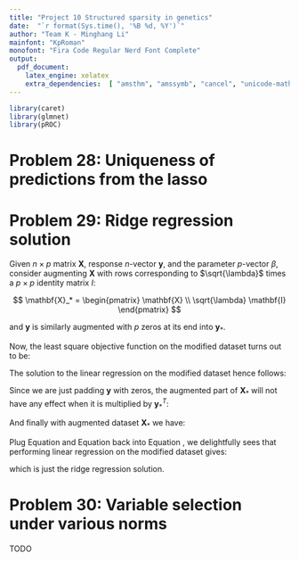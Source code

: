 ```yaml
---
title: "Project 10 Structured sparsity in genetics"
date:  "`r format(Sys.time(), '%B %d, %Y')`"
author: "Team K - Minghang Li"
mainfont: "KpRoman"
monofont: "Fira Code Regular Nerd Font Complete"
output:
  pdf_document:
    latex_engine: xelatex
    extra_dependencies:  [ "amsthm", "amssymb", "cancel", "unicode-math" ]
---
```


```r
library(caret)
library(glmnet)
library(pROC)
```

# Problem 28: Uniqueness of predictions from the lasso

\begin{proof}
To prove that $\mathbf{X} \hat{\beta}_1 = \mathbf{X} \hat{\beta}_2$, it's equivalent to prove $\hat{\beta}_1 = \hat{\beta}_2$. We'll prove by contradiction.

Let the solution set be denoted as $S$, we have $\hat{\beta}_1, \hat{\beta}_2 \in S$.

Since $S$ is convex, we also have $\alpha\hat{\beta}_1 + (1 - \alpha)\hat{\beta}_2 \in S$.

So that we have:

\begin{equation} \label{eq:1}
\frac{1}{2}
\left\lVert
  \mathbf{y} - \mathbf{X} \left(
    \alpha\hat{\beta}_1 + (1 - \alpha)\hat{\beta}_2
  \right)
\right\rVert
+
\lambda \left\lVert
\alpha\hat{\beta}_1 + (1 - \alpha)\hat{\beta}_2
\right\rVert
=
c^*
\end{equation}

Define the loss function as $f: S \mapsto \lVert \mathbf{y} - \mathbf{X} \beta \rVert_2^2$. We know that the lineare loss function is stirctly convex, so that we have:

\begin{equation} \label{eq:2}
f\left(
  \alpha\hat{\beta}_1 + (1 - \alpha)\hat{\beta}_2
\right) <
\alpha f(\hat{\beta}_1) +
(1 - \alpha)f(\hat{\beta}_2)
\end{equation}

Similarly, since $l_1$-nrom is convex, we have:

\begin{equation} \label{eq:3}
\left\lVert
  \alpha\hat{\beta}_1 + (1 - \alpha)\hat{\beta}_2
\right\rVert_1
\leq
\alpha\lVert \hat{\beta}_1 \rVert
+ (1 - \alpha) \lVert \hat{\beta}_2 \rVert
\end{equation}

Combining Equation \ref{eq:2} and Equation \ref{eq:3}, we can start the following derivation:

$$
\begin{aligned}
&\phantom{= }\frac{1}{2}
f\left(
  \alpha\hat{\beta}_1 + (1 - \alpha)\hat{\beta}_2
\right) + \lambda \left\lVert
  \alpha\hat{\beta}_1 + (1 - \alpha)\hat{\beta}_2
\right\rVert \\
&<
\alpha\left(
  f(\hat{\beta}_1) + \lambda \lVert\hat{\beta}_1\rVert
\right) +
(1 - \alpha) \left(
  f(\hat{\beta}_2) + \lambda \lVert\hat{\beta}_2\rVert)
\right) \\
&= \alpha c^* + (1-\alpha) c^* \\
&= c^*
\end{aligned}
$$
Just a re-write:

\begin{equation} \label{eq:4}
\frac{1}{2}
f\left(
  \alpha\hat{\beta}_1 + (1 - \alpha)\hat{\beta}_2
\right) + \lambda \left\lVert
  \alpha\hat{\beta}_1 + (1 - \alpha)\hat{\beta}_2
\right\rVert
< c^*
\end{equation}

Equation \ref{eq:4} contradicts with Equation \ref{eq:1}, which suggests that our assumption $\hat{\beta}_1 \neq \hat{\beta}_2$ is wrong.

\end{proof}

# Problem 29: Ridge regression solution

Given $n \times p$ matrix $\mathbf{X}$, response $n$-vector $\mathbf{y}$, and the parameter $p$-vector $\beta$, consider augmenting $\mathbf{X}$ with rows corresponding to $\sqrt{\lambda}$ times a $p \times p$ identity matrix $I$:

$$
\mathbf{X}_* = \begin{pmatrix}
  \mathbf{X} \\
  \sqrt{\lambda} \mathbf{I}
\end{pmatrix}
$$

and $\mathbf{y}$ is similarly augmented with $p$ zeros at its end into $\mathbf{y}_*$.

Now, the least square objective function on the modified dataset turns out to be:

\begin{equation} \label{eq:5}
\begin{aligned}
&\phantom{=} (\mathbf{y}_* - \mathbf{X}_* \beta)^T
(\mathbf{y}_* - \mathbf{X}_* \beta) \\
&= 
  \mathbf{y}_*^T \mathbf{y}_* 
- 2\mathbf{y}_*^T\mathbf{X}_*\beta 
+ \beta^T\mathbf{X}_*^T\mathbf{X}_*\beta
\end{aligned}
\end{equation}


The solution to the linear regression on the modified dataset hence follows:

\begin{equation} \label{eq:6}
\hat{\beta} = 
  (\mathbf{X}_*^T\mathbf{X}_*)^{-1}
  \mathbf{X}_*^T\mathbf{y}
\end{equation}

Since we are just padding $\mathbf{y}$ with zeros, the augmented part of $\mathbf{X}_*$ will not have any effect when it is multiplied by $\mathbf{y}_*^T$:

\begin{equation} \label{eq:7}
\mathbf{y}_*^T \mathbf{X}_* = \mathbf{y}^T\mathbf{X}
\end{equation}

And finally with augmented dataset $\mathbf{X}_*$ we have:

\begin{equation} \label{eq:8}
\begin{aligned}
&\phantom{=}\mathbf{X}_*^T\mathbf{X}_* \\
&= \begin{pmatrix}
  \mathbf{X}^T & \sqrt{\lambda}\mathbf{I}
\end{pmatrix} \begin{pmatrix}
  \mathbf{X} \\ \sqrt{\lambda}\mathbf{I}
\end{pmatrix} \\
&= \mathbf{X}^T\mathbf{X} + \lambda\mathbf{I}
\end{aligned}
\end{equation}

Plug Equation \ref{eq:7} and Equation \ref{eq:8} back into Equation \ref{eq:6}, we delightfully sees that performing linear regression on the modified dataset gives:

\begin{equation}
\hat{\beta} 
= (\mathbf{X}^T \mathbf{X} + \lambda \mathbf{I})^{-1}
  \mathbf{X}^T \mathbf{y}
\end{equation}

which is just the ridge regression solution.

\pagebreak

# Problem 30: Variable selection under various norms

TODO
